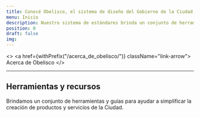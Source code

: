 ```yaml
---
title: Conocé Obelisco, el sistema de diseño del Gobierno de la Ciudad de Buenos Aires
menu: Inicio
description: Nuestro sistema de estándares brinda un conjunto de herramientas y componentes colaborativos y accesibles que define procesos para que los equipos internos y externos puedan trabajar alineadamente. De esta forma, ayudamos a crear servicios consistentes para mejorar la experiencia digital de vecinos y vecinas.
position: 0
draft: false
img:
---
```



<>
  <a href={withPrefix("/acerca_de_obelisco/")} className="link-arrow">
    Acerca de Obelisco
  </a>
</>

<hr class="my-3" />

<div className="row">
  <div className="col-6">
    <SimpleCard
      picture={{ icon: "bx-atom", color: "#7A58B1" }}
      title="Creamos experiencias"
      description="Te contamos el proceso de trabajo que llevamos adelante en Canales Digitales con el objetivo de construir mejores experiencias para los vecinos."
      href="/creamos_experiencias/como_trabajamos/"
    />
  </div>
  <div className="col-6">
    <SimpleCard
      picture={{ icon: "bxs-component", color: "#F3C237" }}
      title="Componentes"
      description="El sistema de diseño proporciona componentes accesibles para la  ideación  y desarrollo de productos digitales."
      href="/componentes/acceso/"
    />
  </div>
  <div className="col-6">
    <SimpleCard
      picture={{ icon: "bx-palette", color: "#00BDA7" }}
      title="Guía de estilos"
      description="Los estilos reflejan el lenguaje visual de los elementos y componentes que conforman nuestros productos. Detalla las características comunes que le dan la personalidad a nuestro sistema de diseño."
      href="/guías_de_estilos/detalles_formales/"
    />
  </div>
  <div className="col-6">
    <SimpleCard
      picture={{ icon: "bx-book-open", color: "#FF6940" }}
      title="Contenidos"
      description="Son los lineamientos a tener en cuenta a la hora de redactar  contenidos en los productos digitales del Gobierno de la Ciudad."
      href="/contenido/comunicar-con-claridad/"
    />
  </div>
</div>

## Herramientas y recursos

Brindamos un conjunto de herramientas y guías para ayudar a simplificar la creación de productos y servicios de la Ciudad.

<div className="row">
  <div className="col-6">
    <Card
      picture={{ icon: "bx-vector", color: "#7A58B1" }}
      title="UI kit"
      description="Diseñá con nuestra librería de componentes en Adobe XD."
      href="/herramientas_y_recursos/ui_kit/"
    />
  </div>
  <div className="col-6">
    <Card
      picture={{ icon: "bx-code-alt", color: "#7A58B1" }}
      title="Implementación y desarrollo"
      description="Utilizá nuestras implementaciones de código abierto."
      href="/herramientas_y_recursos/implementacion/"
    />
  </div>
</div>
